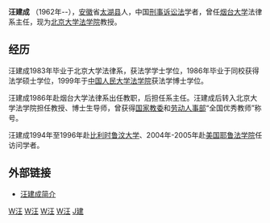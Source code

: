 '''汪建成''' （1962年--），[[安徽|安徽]]省[[太湖县|太湖县]]人，中国[[刑事诉讼法|刑事诉讼法]]学者，曾任[[烟台大学|烟台大学]]法律系主任，现为[[北京大学法学院|北京大学法学院]]教授。

==经历==
汪建成1983年毕业于北京大学法律系，获法学学士学位，1986年毕业于同校获得法学硕士学位，1999年于[[中国人民大学法学院|中国人民大学法学院]]获法学博士学位。

汪建成1986年赴烟台大学法律系出任教职，后担任系主任。汪建成后转入北京大学法学院担任教授、博士生导师，曾获得[[国家教委|国家教委]]和[[劳动人事部|劳动人事部]]“全国优秀教师”称号。

汪建成1994年至1996年赴[[比利时|比利时]][[鲁汶大学|鲁汶大学]]、2004年-2005年赴[[美国|美国]][[耶鲁法学院|耶鲁法学院]]任访问学者。

==外部链接==
* [https://web.archive.org/web/20070311143822/http://www.xingbian.cn/template/zjgwt/zjgwt.jsp?subjectID=214 汪建成简介]

[[Category:1962年出生|W汪]]
[[Category:中国法学家|W汪]]
[[Category:北京大学校友|W汪]]
[[Category:中国人民大学校友|W汪]]
[[Category:汪姓|J建]]